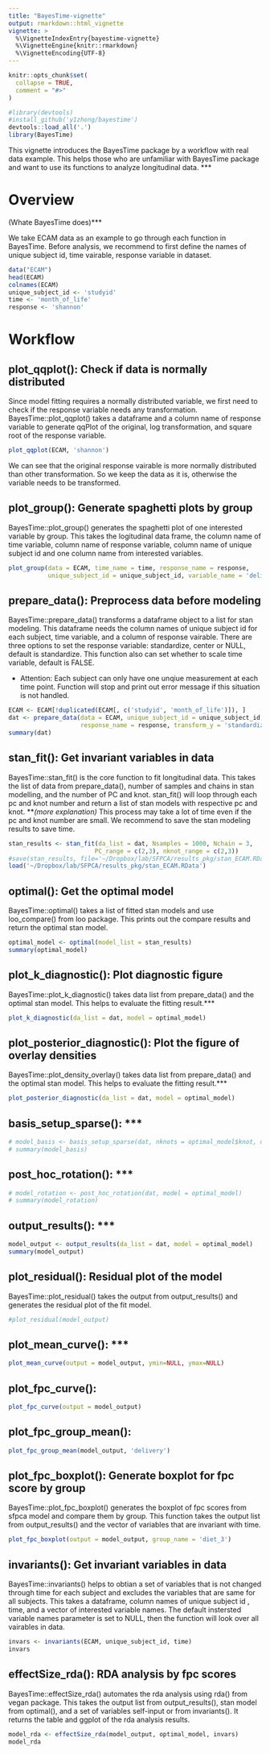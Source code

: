 ```yaml
---
title: "BayesTime-vignette"
output: rmarkdown::html_vignette
vignette: >
  %\VignetteIndexEntry{bayestime-vignette}
  %\VignetteEngine{knitr::rmarkdown}
  %\VignetteEncoding{UTF-8}
---
```



```r
knitr::opts_chunk$set(
  collapse = TRUE,
  comment = "#>"
)
```

```r
#library(devtools)
#install_github('y1zhong/bayestime')
devtools::load_all('.')
library(BayesTime)
```
This vignette introduces the BayesTime package by a workflow with real data example. This helps those who are unfamiliar with BayesTime package and want to use its functions to analyze longitudinal data. ***

# Overview
(Whate BayesTime does)***

We take ECAM data as an example to go through each function in BayesTime. Before analysis, we recommend to first define the names of unique subject id, time vairable, response variable in dataset.
```r
data("ECAM")
head(ECAM)
colnames(ECAM)
unique_subject_id <- 'studyid'
time <- 'month_of_life'
response <- 'shannon'
```

# Workflow
## plot_qqplot(): Check if data is normally distributed
Since model fitting requires a normally distributed variable, we first need to check if the response variable needs any transformation. BayesTime::plot_qqplot() takes a dataframe and a column name of response variable to generate qqPlot of the original, log transformation, and square root of the response variable. 
```r
plot_qqplot(ECAM, 'shannon')
```

We can see that the original response vairable is more normally distributed than other transformation. So we keep the data as it is, otherwise the variable needs to be transformed.

## plot_group(): Generate spaghetti plots by group
BayesTime::plot_group() generates the spaghetti plot of one interested variable by group. This takes the logitudinal data frame, the column name of time variable, column name of response variable, column name of unique subject id and one column name from interested variables.
```r
plot_group(data = ECAM, time_name = time, response_name = response,
           unique_subject_id = unique_subject_id, variable_name = 'delivery')
```

## prepare_data(): Preprocess data before modeling
BayesTime::prepare_data() transforms a dataframe object to a list for stan modeling. This dataframe needs the column names of unique subject id for each subject, time variable, and a column of response vairable. There are three options to set the response variable: standardize, center or NULL, default is standardize. This function also can set whether to scale time variable, default is FALSE. 

* Attention: Each subject can only have one unqiue measurement at each time point. Function will stop and print out error message if this situation is not handled.

```r
ECAM <- ECAM[!duplicated(ECAM[, c('studyid', 'month_of_life')]), ]
dat <- prepare_data(data = ECAM, unique_subject_id = unique_subject_id, time_name = time,
                    response_name = response, transform_y = 'standardize', scale_time = T)
summary(dat)
```

## stan_fit(): Get invariant variables in data
BayesTime::stan_fit() is the core function to fit longitudinal data. This takes the list of data from prepare_data(), number of samples and chains in stan modelling, and the number of PC and knot. stan_fit() will loop through each pc and knot number and return a list of stan models with respective pc and knot. ***(more explanation)
* This process may take a lot of time even if the pc and knot number are small. We recommend to save the stan modeling results to save time.

```r
stan_results <- stan_fit(da_list = dat, Nsamples = 1000, Nchain = 3,
                        PC_range = c(2,3), nknot_range = c(2,3))
#save(stan_results, file='~/Dropbox/lab/SFPCA/results_pkg/stan_ECAM.RData')
load('~/Dropbox/lab/SFPCA/results_pkg/stan_ECAM.RData')
```

## optimal(): Get the optimal model
BayesTime::optimal() takes a list of fitted stan models and use loo_compare() from loo package. This prints out the compare results and return the optimal stan model.
```r
optimal_model <- optimal(model_list = stan_results)
summary(optimal_model)
```

## plot_k_diagnostic(): Plot diagnostic figure
BayesTime::plot_k_diagnostic() takes data list from prepare_data() and the optimal stan model. This helps to evaluate the fitting result.***
```r
plot_k_diagnostic(da_list = dat, model = optimal_model)
```

## plot_posterior_diagnostic(): Plot the figure of overlay densities
BayesTime::plot_density_overlay() takes data list from prepare_data() and the optimal stan model. This helps to evaluate the fitting result.***
```r
plot_posterior_diagnostic(da_list = dat, model = optimal_model)
```


## basis_setup_sparse(): ***
```r
# model_basis <- basis_setup_sparse(dat, nknots = optimal_model$knot, orth=TRUE)
# summary(model_basis)
```

## post_hoc_rotation(): ***
```r
# model_rotation <- post_hoc_rotation(dat, model = optimal_model)
# summary(model_rotation)
```

## output_results(): ***
```r
model_output <- output_results(da_list = dat, model = optimal_model)
summary(model_output)
```

## plot_residual(): Residual plot of the model

BayesTime::plot_residual() takes the output from output_results() and generates the residual plot of the fit model.
```r
#plot_residual(model_output)
```

## plot_mean_curve(): ***
```r
plot_mean_curve(output = model_output, ymin=NULL, ymax=NULL)
```

## plot_fpc_curve(): 
```r
plot_fpc_curve(output = model_output)
```

## plot_fpc_group_mean():
```r
plot_fpc_group_mean(model_output, 'delivery')
```

## plot_fpc_boxplot(): Generate boxplot for fpc score by group
BayesTime::plot_fpc_boxplot() generates the boxplot of fpc scores from sfpca model and compare them by group. This function takes the output list from output_results() and the vector of variables that are invariant with time.
```r
plot_fpc_boxplot(output = model_output, group_name = 'diet_3')
```


##  invariants(): Get invariant variables in data
BayesTime::invariants() helps to obtian a set of variables that is not changed through time for each subject and excludes the variables that are same for all subjects. This takes a dataframe, column names of unique subject id , time, and a vector of interested variable names. The default instersted variable names parameter is set to NULL, then the function will look over all vairables in data.
```r
invars <- invariants(ECAM, unique_subject_id, time)
invars
```

## effectSize_rda(): RDA analysis by fpc scores
BayesTime::effectSize_rda() automates the rda analysis using rda() from vegan package. This takes the output list from output_results(), stan model from optimal(), and a set of variables self-input or from invariants(). It returns the table and ggplot of the rda analysis results.
```r
model_rda <- effectSize_rda(model_output, optimal_model, invars)
model_rda
```
